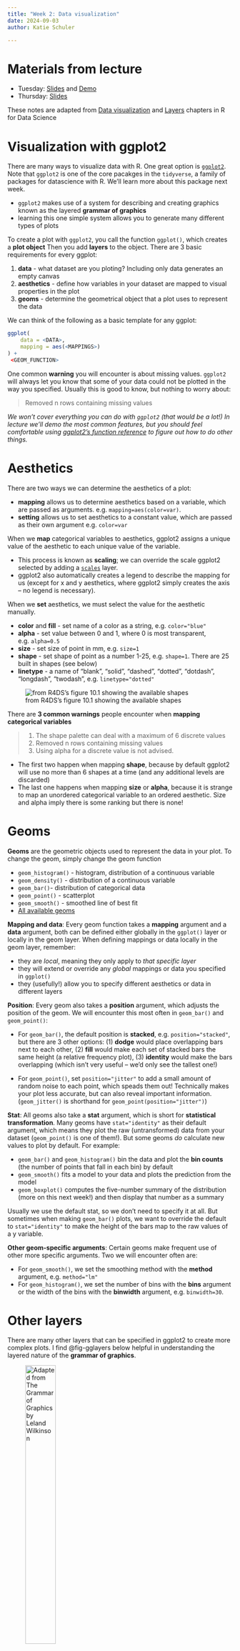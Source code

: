 ```yaml
---
title: "Week 2: Data visualization"
date: 2024-09-03
author: Katie Schuler

---
```


# Materials from lecture

- Tuesday: [Slides](/slides/data-visualization-1.qmd) and [Demo](https://colab.research.google.com/drive/1ysdt1PlLb4M8VT2eFbXT52H_sJaxXDpl?usp=sharing)
- Thursday: [Slides](/slides/data-visualization-2.qmd)


::: {.callout-note title="Acknowledgement"}
These notes are adapted from [Data visualization](https://r4ds.hadley.nz/data-visualize) and [Layers](https://r4ds.hadley.nz/layers) chapters in R for Data Science
:::



# Visualization with ggplot2

There are many ways to visualize data with R. One great option is [`ggplot2`](https://ggplot2.tidyverse.org/). Note that `ggplot2` is one of the core pacakges in the `tidyverse`, a family of packages for datascience with R. We'll learn more about this package next week. 

- `ggplot2` makes use of a system for describing and creating graphics known as the layered **grammar of graphics** 
- learning this one simple system allows you to generate many different types of plots

To create a plot with `ggplot2`, you call the function `ggplot()`, which creates a **plot object** Then you add **layers** to the object. There are 3 basic requirements for every ggplot:

1. **data** - what dataset are you ploting? Including only data generates an empty canvas 
2. **aesthetics** - define how variables in your dataset are mapped to visual properties in the plot
3. **geoms** - determine the geometrical object that a plot uses to represent the data

We can think of the following as a basic template for any ggplot:

```r
ggplot(
    data = <DATA>,
    mapping = aes(<MAPPINGS>)
) + 
 <GEOM_FUNCTION>
```

One common **warning** you will encounter is about missing values. `ggplot2` will always let you know that some of your data could not be plotted in the way you specified. Usually this is good to know, but nothing to worry about: 

> Removed n rows containing missing values 


*We won't cover everything you can do with `ggplot2` (that would be a lot!) In lecture we'll demo the most common features, but you should feel comfortable using [ggplot2's function reference](https://ggplot2.tidyverse.org/reference/) to figure out how to do other things.*


# Aesthetics 

There are two ways we can determine the aesthetics of a plot: 

- **mapping** allows us to determine aesthetics based on a variable, which are passed as arguments. e.g. `mapping=aes(color=var)`. 
- **setting** allows us to set aesthetics to a constant value, which are passed as their own argument e.g. `color=var`

When we **map** categorical variables to aesthetics, ggplot2 assigns a unique value of the aesthetic to each unique value of the variable. 

- This process is known as **scaling**; we can override the scale ggplot2 selected by adding a [`scales`](#scales) layer.
- ggplot2 also automatically creates a legend to describe the mapping for us (except for x and y aesthetics, where ggplot2 simply creates the axis -- no legend is necessary). 

When we **set** aesthetics, we must select the value for the aesthetic manually. 

- **color** and **fill** - set name of a color as a string, e.g. `color="blue"`
- **alpha** - set value between 0 and 1, where 0 is most transparent, e.g. `alpha=0.5`
- **size** - set size of point in mm, e.g. `size=1`
- **shape** - set shape of point as a number 1-25, e.g. `shape=1`. There are 25 built in shapes (see below)
- **linetype** - a name of "blank", "solid", "dashed", "dotted", "dotdash", "longdash", "twodash", e.g. `linetype="dotted"`

![from R4DS's figure 10.1 showing the available shapes](/assests/images/shapes-r4ds.png){#fig-shapes}

There are **3 common warnings** people encounter when **mapping categorical variables** 

> 1. The shape palette can deal with a maximum of 6 discrete values
> 2. Removed n rows containing missing values
> 3. Using alpha for a discrete value is not advised.

- The first two happen when mapping **shape**, because by default ggplot2 will use no more than 6 shapes at a time (and any additional levels are discarded)
- The last one happens when mapping **size** or **alpha**, because it is strange to map  an unordered categorical variable to an ordered aesthetic. Size and alpha imply there is some ranking but there is none!



# Geoms 

**Geoms** are the geometric objects used to represent the data in your plot. To change the geom, simply change the geom function

- `geom_histogram()` - histogram, distribution of a continuous variable
- `geom_density()` - distribution of a continuous variable
- `geom_bar()`- distribution of categorical data
- `geom_point()` - scatterplot
- `geom_smooth()` - smoothed line of best fit 
- [All available geoms](https://ggplot2.tidyverse.org/reference/#geoms)

**Mapping and data**: Every geom function takes a **mapping** argument and a **data** argument, both can be defined either globally in the `ggplot()` layer or locally in the geom layer. When defining mappings or data locally in the geom layer, remember:

- they are *local*, meaning they only apply to *that specific layer* 
- they will extend or override any *global* mappings or data you specified in `ggplot()`
- they (usefully!) allow you to specify different aesthetics or data in different layers

**Position**: Every geom also takes a **position** argument, which adjusts the position of the geom. We will encounter this most often in `geom_bar()` and `geom_point()`:

- For `geom_bar()`, the default position is **stacked**, e.g. `position="stacked"`, but there are 3 other options: (1) **dodge** would place overlapping bars next to each other, (2) **fill** would make each set of stacked bars the same height (a relative frequency plot), (3) **identity** would make the bars overlapping (which isn't very useful -- we'd only see the tallest one!)

- For `geom_point()`, set `position="jitter"` to add a small amount of random noise to each point, which speads them out! Technically makes your plot less accurate, but can also reveal important information. (`geom_jitter()` is shorthand for `geom_point(position="jitter")`)

**Stat**: All geoms also take a **stat** argument, which is short for **statistical transformation**. Many geoms have `stat="identity"` as their default argument, which means they plot the raw (untransformed) data from your dataset (`geom_point()` is one of them!). But some geoms *do* calculate new values to plot by default. For example:

- `geom_bar()` and `geom_histogram()` bin the data and plot the **bin counts** (the number of points that fall in each bin) by default
- `geom_smooth()` fits a model to your data and plots the prediction from the model 
- `geom_boxplot()` computes the five-number summary of the distribution (more on this next week!) and then display that number as a summary

Usually we use the default stat, so we don't need to specify it at all. But sometimes when making `geom_bar()` plots, we want to override the default to `stat="identity"` to make the height of the bars map to the raw values of a y variable.

**Other geom-specific arguments**: Certain geoms make frequent use of other more specific arguments. Two we will encounter often are:

- For `geom_smooth()`, we set the smoothing method with the **method** argument, e.g. `method="lm"`
- For `geom_histogram()`, we set the number of bins with the **bins** argument or the width of the bins with the **binwidth** argument, e.g. `binwidth=30`. 


# Other layers 

There are many other layers that can be specified in ggplot2 to create more complex plots. I find @fig-gglayers below helpful in understanding the layered nature of the **grammar of graphics**. 

![Adapted from The Grammar of Graphics by Leland Wilkinson](/assests/images/gglayers.png){#fig-gglayers width=40%}

Below we'll outline some common uses for the following layers. We will demo most of this in class, but a few of them might be new to you!

- **facets** - display subsets of data
- **labels** - modifies axis, legend and plot labels
- **themes** - overall visuals
- **scales** - map data values to visual values of aestetic

## Facets 

Facets are smaller plots that display different subsets of the data. They are often used as an alternative to aesthetics to plot additional categorical variables. 

- `facet_wrap(~var)` - splits a plot into subplots based on a categorical variable; each subplot displays a subset of the data. The **ncol** argument takes a number and specifies the number of columns. 
- `facet_grid(rows~cols)` - splits a plot into subplots with the combination of two variables, one as the rows of the facet and one as the columns. To leave off rows (or cols), use the `.`, e.g. `facet_grid(.~species)`
- `scales` - by default facets share the same scale and range for x and y aesthetics. Set the `scales` argument to "free" to allow for different axis scales, e.g. `scales="free"`


## Labels 

The `labs()` functions allows you to modify axis, legend, and plot labels. `labs()` takes several arguments. 

Some are a straightforward name, like: 

- **title** - plot title
- **subtitle** - plot subtitle 
- **caption** - caption at bottom right of plot

Others are mapped to aesthetics, like: 

- **x** - the x axis label
- **y** - the y axis label
- **color** - the legend for the color aesthetic
- **size** - the legend for the size aesthetic

## Themes 

ggplot2 comes with many [complete themes](https://ggplot2.tidyverse.org/reference/ggtheme.html) which control how everything is displayed (except data!). A few favorites include:

- `theme_gray()` - the default
- `theme_bw()` - classic dark-on-light theme
- `theme_minimal()` - minimal theme with no background annotations 
- `theme_classic()` - a classic looking theme with no gridelines

Themes take a few arguments, two of which we may use in the class: 

- **base_size** - base font size, given in pts 
- **base_family** - base font family to use 


## Scales 

[Scales](https://ggplot2.tidyverse.org/reference/#scales) control the details of how data values are translated to visual properties. Adding a scale layer overrides the default scales that ggplot2 uses automatically. There are many kinds of scales, but we will mostly encounter them when changing colors of things:  

- `scale_color_brewer()` - changes the color, allows you to [select color palettes](https://ggplot2.tidyverse.org/reference/scale_brewer.html) from the RColorBrewer package with **palette** argument, e.g. `palette="Greens"`
- `scale_fill_manual()` - also changes the color, set to manual values with **values** argument, e.g. `values=c("green", "blue", "red")`


# Shortcuts 

When calling ggplot2 (or any function!) we can specify argument names explicitly or leave them off (implicit). Leaving off the names makes code more conscise, so you'll typically see it that way.

- **explicit** naming of arguments allow us to write them in any order (because we indicate them to ggplot2 by their name)

    ```r
    ggplot(
        data = my_data,
        mapping = aes(x = weight, y = height)
    )
    ```

- **implict** argument names means we have to specify them in a perscribed order (data first!) so ggplot2 can identify them without their name

    ```r
    ggplot(
        my_data,
        aes(x = weight, y = height)
    )
    ```

Another shortcut you'll encounter is **the pipe operator**, `%>%`. The pipe takes the thing on its left and passes it along to the function on its right (as the function's first argument). We'll work with the pipe more next week. 

- `x %>% y` is equivalent to `f(x, y)`
- since the first argument to ggplot() is data, you'll typically see the pipe used like this:

    ```r
    my_data %>% 
    ggplot(
        aes(x = weight, y = height)
    )
    ```

# Saving plots 

Often we want to save a plot (to add it to a presentation or paper). We can accomplish this with `ggsave()`. 

```r
# save your most recent plot with the name
ggsave("myfigurename.png")

# specify the width and height; can also specify which units you mean
ggsave("myfigurename.png", width = 4, height = 4)
ggsave("mtcars.pdf", width = 20, height = 20, units = "cm")
```

In Google Colab, you can find your saved plot by clicking the file icon on the left side bar. 


# Further reading 

Recommended further reading: 

- [Data visualization](https://r4ds.hadley.nz/data-visualize) in R for Data Science
- https://moderndive.com/2-viz.html
- [Layers](https://r4ds.hadley.nz/layers) in R for Data Science

Other useful resources:

- [ggplot2 function reference](https://ggplot2.tidyverse.org/reference)
- [ggplot2 cheat sheet](https://ggplot2.tidyverse.org/#cheatsheet)
- [introduction to palmerpenguins](https://allisonhorst.github.io/palmerpenguins/articles/intro.html) 



